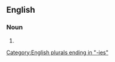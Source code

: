 ==English==

===Noun===
{{head|en|noun form}}

# {{plural of|en|consistory}}

[[Category:English plurals ending in "-ies"]]